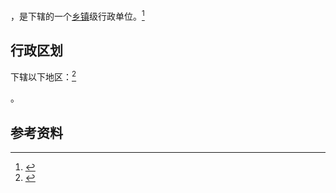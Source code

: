 {{中国乡级行政区|36/04/83/101/000}}

'''{{PAGENAMEBASE}}'''，是{{PRC admin/fullname|36/04/83/101/000|3}}下辖的一个[[乡镇|乡镇]]级行政单位。<ref>{{PRC admin/ref sgc|{{PRC admin/parent|36/04/83/101/000}}}}</ref>

== 行政区划 ==

{{PAGENAMEBASE}}下辖以下地区：<ref>{{PRC admin/ref sgc|36/04/83/101/000}}</ref>

{{PRC admin/children|36/04/83/101/000}}。

== 参考资料 ==

{{reflist}}

{{行政区划小作品}}
{{PRC admin/navcat|36/04/83/101/000}}